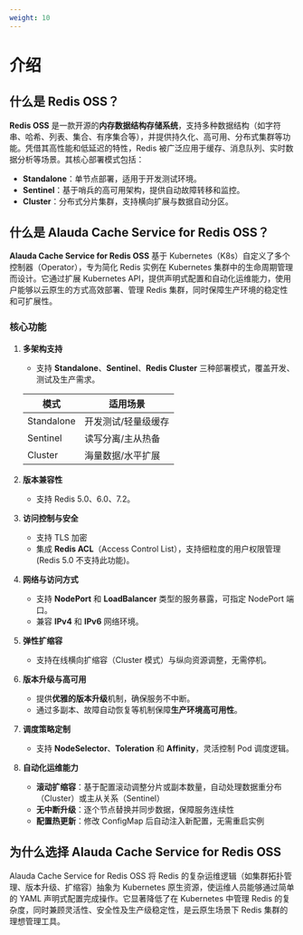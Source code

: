 ```yaml
---
weight: 10
---
```


# 介绍

## 什么是 Redis OSS？

**Redis OSS** 是一款开源的**内存数据结构存储系统**，支持多种数据结构（如字符串、哈希、列表、集合、有序集合等），并提供持久化、高可用、分布式集群等功能。凭借其高性能和低延迟的特性，Redis 被广泛应用于缓存、消息队列、实时数据分析等场景。其核心部署模式包括：
- **Standalone**：单节点部署，适用于开发测试环境。
- **Sentinel**：基于哨兵的高可用架构，提供自动故障转移和监控。
- **Cluster**：分布式分片集群，支持横向扩展与数据自动分区。

## 什么是 Alauda Cache Service for Redis OSS？

**Alauda Cache Service for Redis OSS** 基于 Kubernetes（K8s）自定义了多个控制器（Operator），专为简化 Redis 实例在 Kubernetes 集群中的生命周期管理而设计。它通过扩展 Kubernetes API，提供声明式配置和自动化运维能力，使用户能够以云原生的方式高效部署、管理 Redis 集群，同时保障生产环境的稳定性和可扩展性。

### 核心功能

1. **多架构支持**
   - 支持 **Standalone**、**Sentinel**、**Redis Cluster** 三种部署模式，覆盖开发、测试及生产需求。

   | 模式         | 适用场景                        |
   |--------------|-------------------------------|
   | Standalone   | 开发测试/轻量级缓存              |
   | Sentinel     | 读写分离/主从热备                |
   | Cluster      | 海量数据/水平扩展                |

2. **版本兼容性**
   - 支持 Redis 5.0、6.0、7.2。
3. **访问控制与安全**
   - 支持 TLS 加密
   - 集成 **Redis ACL**（Access Control List），支持细粒度的用户权限管理(Redis 5.0 不支持此功能)。
4. **网络与访问方式**
   - 支持 **NodePort** 和 **LoadBalancer** 类型的服务暴露，可指定 NodePort 端口。
   - 兼容 **IPv4** 和 **IPv6** 网络环境。
5. **弹性扩缩容**
   - 支持在线横向扩缩容（Cluster 模式）与纵向资源调整，无需停机。
6. **版本升级与高可用**
   - 提供**优雅的版本升级**机制，确保服务不中断。
   - 通过多副本、故障自动恢复等机制保障**生产环境高可用性**。
7. **调度策略定制**
   - 支持 **NodeSelector**、**Toleration** 和 **Affinity**，灵活控制 Pod 调度逻辑。
8. **自动化运维能力**
   - ​**滚动扩缩容**：基于配置滚动调整分片或副本数量，自动处理数据重分布（Cluster）或主从关系（Sentinel）
   - ​**无中断升级**：逐个节点替换并同步数据，保障服务连续性
   - ​**配置热更新**：修改 ConfigMap 后自动注入新配置，无需重启实例

## 为什么选择 Alauda Cache Service for Redis OSS

Alauda Cache Service for Redis OSS 将 Redis 的复杂运维逻辑（如集群拓扑管理、版本升级、扩缩容）抽象为 Kubernetes 原生资源，使运维人员能够通过简单的 YAML 声明式配置完成操作。它显著降低了在 Kubernetes 中管理 Redis 的复杂度，同时兼顾灵活性、安全性及生产级稳定性，是云原生场景下 Redis 集群的理想管理工具。